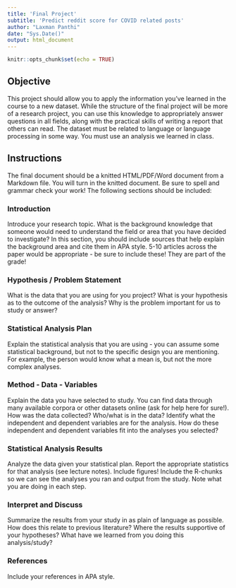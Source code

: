 ```yaml
---
title: 'Final Project'
subtitle: 'Predict reddit score for COVID related posts'
author: "Laxman Panthi"
date: "Sys.Date()"
output: html_document
---
```


```r
knitr::opts_chunk$set(echo = TRUE)
```

## Objective

This project should allow you to apply the information you've learned in the course to a new dataset. While the structure of the final project will be more of a research project, you can use this knowledge to appropriately answer questions in all fields, along with the practical skills of writing a report that others can read. The dataset must be related to language or language processing in some way. You must use an analysis we learned in class. 

## Instructions

The final document should be a knitted HTML/PDF/Word document from a Markdown file. You will turn in the knitted document. Be sure to spell and grammar check your work! The following sections should be included: 

### Introduction

Introduce your research topic. What is the background knowledge that someone would need to understand the field or area that you have decided to investigate? In this section, you should include sources that help explain the background area and cite them in APA style. 5-10 articles across the paper would be appropriate - be sure to include these! They are part of the grade! 

### Hypothesis / Problem Statement

What is the data that you are using for you project? What is your hypothesis as to the outcome of the analysis? Why is the problem important for us to study or answer? 

### Statistical Analysis Plan

Explain the statistical analysis that you are using - you can assume some statistical background, but not to the specific design you are mentioning. For example, the person would know what a mean is, but not the more complex analyses. 

### Method - Data - Variables

Explain the data you have selected to study. You can find data through many available corpora or other datasets online (ask for help here for sure!). How was the data collected? Who/what is in the data? Identify what the independent and dependent variables are for the analysis. How do these independent and dependent variables fit into the analyses you selected?

### Statistical Analysis Results

Analyze the data given your statistical plan. Report the appropriate statistics for that analysis (see lecture notes). Include figures! Include the R-chunks so we can see the analyses you ran and output from the study. Note what you are doing in each step. 

### Interpret and Discuss

Summarize the results from your study in as plain of language as possible. How does this relate to previous literature? Where the results supportive of your hypotheses? What have we learned from you doing this analysis/study?

### References

Include your references in APA style.